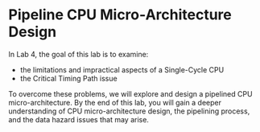 # Pipeline CPU Micro-Architecture Design

In Lab 4, the goal of this lab is to examine:

- the limitations and impractical aspects of a Single-Cycle CPU
- the Critical Timing Path issue

To overcome these problems, we will explore and design a pipelined CPU micro-architecture. 
By the end of this lab, you will gain a deeper understanding of CPU micro-architecture design, the pipelining process, and the data hazard issues that may arise.
